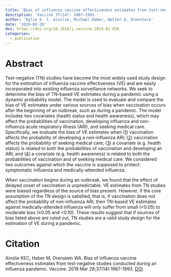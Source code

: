 ```yaml
---
title: 'Bias of influenza vaccine effectiveness estimates from test-negative studies conducted during an influenza pandemic'
description: 'Vaccine 37(14): 1987–1993.'
author: 'Kylie E. C. Ainslie, Michael Haber, Walter A. Orenstein'
date: '2019-03-28'
doi: https://doi.org/10.1016/j.vaccine.2019.02.036
categories: 
  - publication
---
```


# Abstract

Test-negative (TN) studies have become the most widely used study design for the estimation of influenza vaccine effectiveness (VE) and are easily incorporated into existing influenza surveillance networks. We seek to determine the bias of TN-based VE estimates during a pandemic using a dynamic probability model. The model is used to evaluate and compare the bias of VE estimates under various sources of bias when vaccination occurs after the beginning of an outbreak, such as during a pandemic. The model includes two covariates (health status and health awareness), which may affect the probabilities of vaccination, developing influenza and non-influenza acute respiratory illness (ARI), and seeking medical care. Specifically, we evaluate the bias of VE estimates when ([1](https://www.ncbi.nlm.nih.gov/pmc/articles/PMC6449847/#R1)) vaccination affects the probability of developing a non-influenza ARI; ([2](https://www.ncbi.nlm.nih.gov/pmc/articles/PMC6449847/#R2)) vaccination affects the probability of seeking medical care; ([3](https://www.ncbi.nlm.nih.gov/pmc/articles/PMC6449847/#R3)) a covariate (e.g. health status) is related to both the probabilities of vaccination and developing an ARI; and ([4](https://www.ncbi.nlm.nih.gov/pmc/articles/PMC6449847/#R4)) a covariate (e.g. health awareness) is related to both the probabilities of vaccination and of seeking medical care. We considered two outcomes against which the vaccine is supposed to protect: symptomatic influenza and medically-attended influenza.

When vaccination begins during an outbreak, we found that the effect of delayed onset of vaccination is unpredictable. VE estimates from TN studies were biased regardless of the source of bias present. However, if the core assumption of the TN design is satisfied, that is, if vaccination does not affect the probability of non-influenza ARI, then TN-based VE estimates against medically-attended influenza will only suffer from small (\<0.05) to moderate bias (≥0.05 and \<0.10). These results suggest that if sources of bias listed above are ruled out, TN studies are a valid study design for the estimation of VE during a pandemic.

# Citation

Ainslie KEC, Haber M, Orenstein WA. Bias of influenza vaccine effectiveness estimates from test-negative studies conducted during an influenza pandemic. Vaccine. 2019 Mar 28;37(14):1987-1993. [DOI](10.1016/j.vaccine.2019.02.036)
